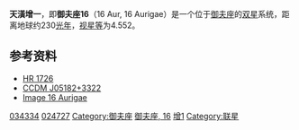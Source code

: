 {{Starbox begin |
   name=天潢增一（御夫座16）<br>16 Aurigae }}
{{Starbox observe |
  epoch=J2000 |
  ra=05<sup>h</sup> 18<sup>m</sup> 10.569<sup>s</sup> |
  dec= +33° 22′ 17.806″ |
  appmag_v=4.552 |
  constell= [[御夫座|御夫座]] | 
  星官=[[天潢|天潢]] ([[毕宿|毕宿]])}}
{{Starbox character |
 class=K2.5IIIb |
 r-i = 0.71 |
 v-r =  |
 b-v = 1.27 |
 u-b = 1.27 |
  variable= }}
{{Starbox astrometry |
  radial_v=-27.5 |
  prop_mo_ra=29.86 |
  prop_mo_dec=-160.98 |
  parallax=13.92 |
  p_error=1.39 |
  absmag_v=5.828 }}
{{Starbox detail|
  mass=0,8 |
  radius=0,9 |
  luminosity=0,4 | 
  temperature=3,500–5,000 |
  metal= |
  rotation=17 km/s <br>0,007348 年 |
  age= }}
{{Starbox visbin |
  name=CCDM 05182+3322 B |
  period= |
  axis=4.2 |
  eccentricity= |
  inclination=56 |
  node= |
  periastron= }}

{{Starbox catalog |
  names=[[New_Catalogue_of_Suspected_Variable_Stars|NSV]] 1909, [[Boss_General_Catalogue|GC]] 6473, [[IRAS|IRAS]] 05149+3319, [[Smithsonian_Astrophysical_Observatory_Star_Catalog|SAO]] 57853, [[GCRV|GCRV]] 3145, [[Two-Micron_Sky_Survey|IRC]] +30107, [[SBC7|SBC7]] 217, [[STT|STT]] 103AB, [[JP11|JP11]] 1021, [[Aitken_Double_Star_Catalogue|ADS]] 3872, [[Guide_Star_Catalog|GSC]] 02394-02027, [[LSPM|LSPM]] J0518+3322, [[Tycho_Catalogue|TYC]] 2394-2027-1, [[Aitken_Double_Star_Catalogue|ADS]] 3872, [[Henry_Draper_Catalogue|HD]] 34334, [[2MASS|2MASS]] J05181056+3322181, [[Photoelectric_Catalogue|UBV]] 5035, [[Astronomische_Gesellschaft_Katalog|AG]]+33° 487, [[Hipparcos_Input_Catalogue|HIC]] 24727, [[General_Catalogue_of_Trigonometric_Stellar_Parallaxes|PLX]] 1198, [[USNO-B|USNO-B]]1.0 1233-00116611, [[All-Sky_Compiled_Catalogue|ASCC]] 564424, [[Hipparcos_Catalogue|HIP]] 24727, [[PPM_Star_Catalogue|PPM Star Catalogue]] 70153, [[uvby98|uvby98]] 100034334, [[Bonner_Durchmusterung|BD]]+33° 1000, [[Bright_Star_Catalogue|HR]] 1726, [[RAFGL|RAFGL]] 722, [[YPAC|YPAC]] 372, [[Catalog_of_Components_of_Double_and_Multiple_Stars|CCDM]] J05182+3322, [[Index_Catalogue_of_Visual_Double_Stars|IDS]] 05116+3316, [[Catalogue_of_rotational_velocities_of_the_stars|ROT]] 754. }}
{{Starbox reference |
  Simbad=HD+34334
| ARICNS =  }}
{{Starbox end}}

'''天潢增一'''，即'''御夫座16'''（16 Aur, 16 Aurigae）是一个位于[[御夫座|御夫座]]的[[双星|双星]]系统，距离地球约230[[光年|光年]]，[[视星等|视星等]]为4.552。

==参考资料==
* [http://webviz.u-strasbg.fr/viz-bin/VizieR-S?HR%201726 HR 1726]{{Wayback|url=http://webviz.u-strasbg.fr/viz-bin/VizieR-S?HR%201726 |date=20110519181323 }}
* [http://webviz.u-strasbg.fr/viz-bin/VizieR-S?CCDM%20J05182%2b3322AB CCDM J05182+3322]{{Wayback|url=http://webviz.u-strasbg.fr/viz-bin/VizieR-S?CCDM%20J05182%2b3322AB |date=20110519181451 }}
* [http://aladin.u-strasbg.fr/AladinPreview?-c=05+18+10.5690%2B33+22+17.806&ident=NSV++1909&submit=Aladin+previewer Image 16 Aurigae]

{{Stars of Auriga}}
{{星官|天潢|5|2}}
[[Category:HD和HDE天體|034334]]
[[Category:HIP天體|024727]]
[[Category:御夫座|Category:御夫座]]
[[Category:佛氏天體|御夫座, 16]]
[[Category:天潢_(星官)|增1]]
[[Category:联星|Category:联星]]

{{Binary-star-stub}}